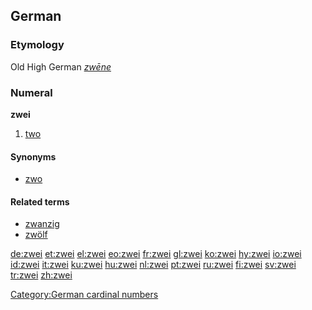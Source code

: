 ==German==
===Etymology===
Old High German ''[[zwēne]]''
===Numeral===
'''zwei'''

# [[two]]

====Synonyms====
*[[zwo]]

====Related terms====
*[[zwanzig]]
*[[zwölf]]

[[Category:German cardinal numbers]]

[[de:zwei]]
[[et:zwei]]
[[el:zwei]]
[[eo:zwei]]
[[fr:zwei]]
[[gl:zwei]]
[[ko:zwei]]
[[hy:zwei]]
[[io:zwei]]
[[id:zwei]]
[[it:zwei]]
[[ku:zwei]]
[[hu:zwei]]
[[nl:zwei]]
[[pt:zwei]]
[[ru:zwei]]
[[fi:zwei]]
[[sv:zwei]]
[[tr:zwei]]
[[zh:zwei]]